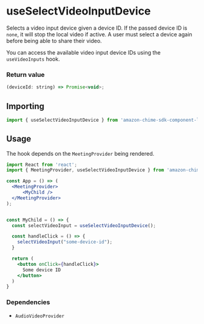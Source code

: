 <Meta title="SDK Hooks/useSelectVideoInputDevice" />

# useSelectVideoInputDevice

Selects a video input device given a device ID. If the passed device ID is `none`, it will stop the local video if active. A user must select a device again before being able to share their video.

You can access the available video input device IDs using the `useVideoInputs` hook.

### Return value

```javascript
(deviceId: string) => Promise<void>;
```

## Importing

```javascript
import { useSelectVideoInputDevice } from 'amazon-chime-sdk-component-library-react';
```

## Usage

The hook depends on the `MeetingProvider` being rendered.

```jsx
import React from 'react';
import { MeetingProvider, useSelectVideoInputDevice } from 'amazon-chime-sdk-component-library-react';

const App = () => (
  <MeetingProvider>
      <MyChild />
  </MeetingProvider>
);


const MyChild = () => {
  const selectVideoInput = useSelectVideoInputDevice();

  const handleClick = () => {
    selectVideoInput("some-device-id");
  }

  return (
    <button onClick={handleClick}>
      Some device ID
    </button>
  )
}
```

### Dependencies

- `AudioVideoProvider`
